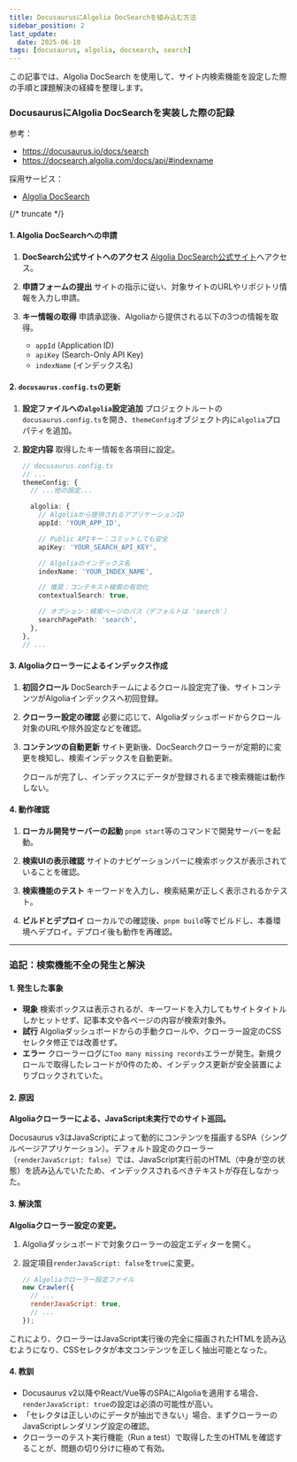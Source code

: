 ```yaml
---
title: DocusaurusにAlgolia DocSearchを組み込む方法
sidebar_position: 2
last_update:
  date: 2025-06-10
tags: [docusaurus, algolia, docsearch, search]
---
```



この記事では、Algolia DocSearch を使用して、サイト内検索機能を設定した際の手順と課題解決の経緯を整理します。

### DocusaurusにAlgolia DocSearchを実装した際の記録

参考：
- https://docusaurus.io/docs/search
- https://docsearch.algolia.com/docs/api/#indexname

採用サービス：
- [Algolia DocSearch](https://docsearch.algolia.com/)

{/* truncate */}

#### 1. Algolia DocSearchへの申請

1.  **DocSearch公式サイトへのアクセス**
    [Algolia DocSearch公式サイト](https://docsearch.algolia.com/)へアクセス。

2.  **申請フォームの提出**
    サイトの指示に従い、対象サイトのURLやリポジトリ情報を入力し申請。

3.  **キー情報の取得**
    申請承認後、Algoliaから提供される以下の3つの情報を取得。
    *   `appId` (Application ID)
    *   `apiKey` (Search-Only API Key)
    *   `indexName` (インデックス名)

#### 2. `docusaurus.config.ts`の更新

1.  **設定ファイルへの`algolia`設定追加**
    プロジェクトルートの`docusaurus.config.ts`を開き、`themeConfig`オブジェクト内に`algolia`プロパティを追加。

2.  **設定内容**
    取得したキー情報を各項目に設定。

    ```typescript title="docusaurus.config.ts"
    // docusaurus.config.ts
    // ...
    themeConfig: {
      // ...他の設定...

      algolia: {
        // Algoliaから提供されるアプリケーションID
        appId: 'YOUR_APP_ID',

        // Public APIキー：コミットしても安全
        apiKey: 'YOUR_SEARCH_API_KEY',

        // Algoliaのインデックス名
        indexName: 'YOUR_INDEX_NAME',

        // 推奨：コンテキスト検索の有効化
        contextualSearch: true,

        // オプション：検索ページのパス（デフォルトは 'search'）
        searchPagePath: 'search',
      },
    },
    // ...
    ```

#### 3. Algoliaクローラーによるインデックス作成

1.  **初回クロール**
    DocSearchチームによるクロール設定完了後、サイトコンテンツがAlgoliaインデックスへ初回登録。

2.  **クローラー設定の確認**
    必要に応じて、Algoliaダッシュボードからクロール対象のURLや除外設定などを確認。

3.  **コンテンツの自動更新**
    サイト更新後、DocSearchクローラーが定期的に変更を検知し、検索インデックスを自動更新。

    <Admonition type="warning" title="注意">
      クロールが完了し、インデックスにデータが登録されるまで検索機能は動作しない。
    </Admonition>

#### 4. 動作確認

1.  **ローカル開発サーバーの起動**
    `pnpm start`等のコマンドで開発サーバーを起動。

2.  **検索UIの表示確認**
    サイトのナビゲーションバーに検索ボックスが表示されていることを確認。

3.  **検索機能のテスト**
    キーワードを入力し、検索結果が正しく表示されるかテスト。

4.  **ビルドとデプロイ**
    ローカルでの確認後、`pnpm build`等でビルドし、本番環境へデプロイ。デプロイ後も動作を再確認。

---

### 追記：検索機能不全の発生と解決

#### 1. 発生した事象

*   **現象**
    検索ボックスは表示されるが、キーワードを入力してもサイトタイトルしかヒットせず、記事本文や各ページの内容が検索対象外。
*   **試行**
    Algoliaダッシュボードからの手動クロールや、クローラー設定のCSSセレクタ修正では改善せず。
*   **エラー**
    クローラーログに`Too many missing records`エラーが発生。新規クロールで取得したレコードが0件のため、インデックス更新が安全装置によりブロックされていた。

#### 2. 原因

**Algoliaクローラーによる、JavaScript未実行でのサイト巡回。**

Docusaurus v3はJavaScriptによって動的にコンテンツを描画するSPA（シングルページアプリケーション）。デフォルト設定のクローラー（`renderJavaScript: false`）では、JavaScript実行前のHTML（中身が空の状態）を読み込んでいたため、インデックスされるべきテキストが存在しなかった。

#### 3. 解決策

**Algoliaクローラー設定の変更。**

1.  Algoliaダッシュボードで対象クローラーの設定エディターを開く。
2.  設定項目`renderJavaScript: false`を`true`に変更。

    ```javascript title="Algoliaクローラー設定ファイル"
    // Algoliaクローラー設定ファイル
    new Crawler({
      // ...
      renderJavaScript: true,
      // ...
    });
    ```

これにより、クローラーはJavaScript実行後の完全に描画されたHTMLを読み込むようになり、CSSセレクタが本文コンテンツを正しく抽出可能となった。

#### 4. 教訓

*   Docusaurus v2以降やReact/Vue等のSPAにAlgoliaを適用する場合、`renderJavaScript: true`の設定は必須の可能性が高い。
*   「セレクタは正しいのにデータが抽出できない」場合、まずクローラーのJavaScriptレンダリング設定の確認。
*   クローラーのテスト実行機能（Run a test）で取得した生のHTMLを確認することが、問題の切り分けに極めて有効。
